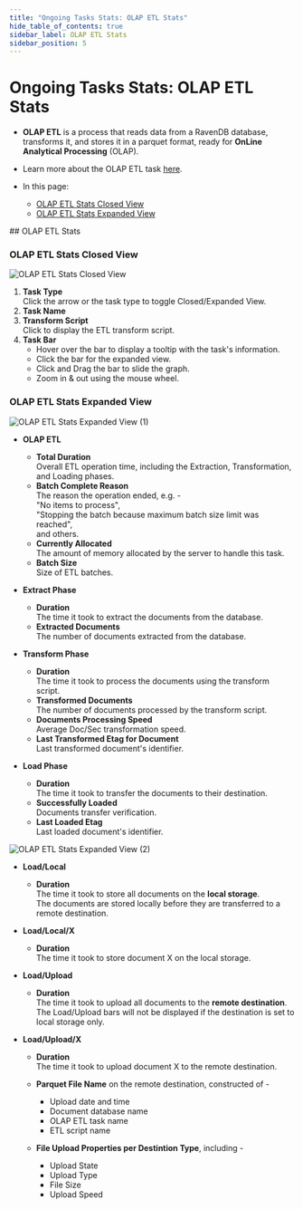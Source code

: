 ```yaml
---
title: "Ongoing Tasks Stats: OLAP ETL Stats"
hide_table_of_contents: true
sidebar_label: OLAP ETL Stats
sidebar_position: 5
---
```



# Ongoing Tasks Stats: OLAP ETL Stats
<Admonition type="note" title="">

* **OLAP ETL** is a process that reads data from a RavenDB database, 
  transforms it, and stores it in a parquet format, ready for **OnLine 
  Analytical Processing** (OLAP).  
* Learn more about the OLAP ETL task [here](../../../../studio/database/tasks/ongoing-tasks/olap-etl-task.mdx).  

* In this page:  
    * [OLAP ETL Stats Closed View](../../../../studio/database/stats/ongoing-tasks-stats/olap-etl-stats.mdx#olap-etl-stats-closed-view)  
    * [OLAP ETL Stats Expanded View](../../../../studio/database/stats/ongoing-tasks-stats/olap-etl-stats.mdx#olap-etl-stats-expanded-view)  

</Admonition>
## OLAP ETL Stats

### OLAP ETL Stats Closed View

![OLAP ETL Stats Closed View](./assets/stats-view-15-olap-etl-closed-view.png)

1. **Task Type**  
   Click the arrow or the task type to toggle Closed/Expanded View.  
2. **Task Name**  
3. **Transform Script**  
   Click to display the ETL transform script.  
4. **Task Bar**  
    * Hover over the bar to display a tooltip with the task's information.  
    * Click the bar for the expanded view.  
    * Click and Drag the bar to slide the graph.  
    * Zoom in & out using the mouse wheel.  
### OLAP ETL Stats Expanded View

![OLAP ETL Stats Expanded View (1)](./assets/stats-view-16-olap-etl-extracted-view_1.png)

* **OLAP ETL**  
   * **Total Duration**  
     Overall ETL operation time, including the Extraction, 
     Transformation, and Loading phases.  
   * **Batch Complete Reason**  
     The reason the operation ended, e.g. -  
     "No items to process",  
     "Stopping the batch because maximum batch size limit was reached",  
     and others.  
   * **Currently Allocated**  
     The amount of memory allocated by the server to handle this task.  
   * **Batch Size**  
     Size of ETL batches.  

* **Extract Phase**  
   * **Duration**  
     The time it took to extract the documents from the database.  
   * **Extracted Documents**  
     The number of documents extracted from the database.  

* **Transform Phase**  
   * **Duration**  
     The time it took to process the documents using the transform script.  
   * **Transformed Documents**  
     The number of documents processed by the transform script.  
   * **Documents Processing Speed**  
     Average Doc/Sec transformation speed.  
   * **Last Transformed Etag for Document**  
     Last transformed document's identifier.  

* **Load Phase**  
   * **Duration**  
     The time it took to transfer the documents to their destination.  
   * **Successfully Loaded**  
     Documents transfer verification.  
   * **Last Loaded Etag**  
     Last loaded document's identifier.  

![OLAP ETL Stats Expanded View (2)](./assets/stats-view-16-olap-etl-extracted-view_2.png)

* **Load/Local**  
   * **Duration**  
     The time it took to store all documents on the **local storage**.  
       <Admonition type="note" title="">
       The documents are stored locally before they are transferred to a remote destination.
       </Admonition>

* **Load/Local/X**  
   * **Duration**  
     The time it took to store document X on the local storage.  

* **Load/Upload**  
   * **Duration**  
     The time it took to upload all documents to the **remote destination**.  
       <Admonition type="note" title="">
       The Load/Upload bars will not be displayed if the destination is set to local storage only.  
       </Admonition>

* **Load/Upload/X**  
   * **Duration**  
     The time it took to upload document X to the remote destination.  

   * **Parquet File Name** on the remote destination, constructed of -  
      * Upload date and time  
      * Document database name  
      * OLAP ETL task name  
      * ETL script name  
   * **File Upload Properties per Destintion Type**, including -  
      * Upload State  
      * Upload Type  
      * File Size  
      * Upload Speed




